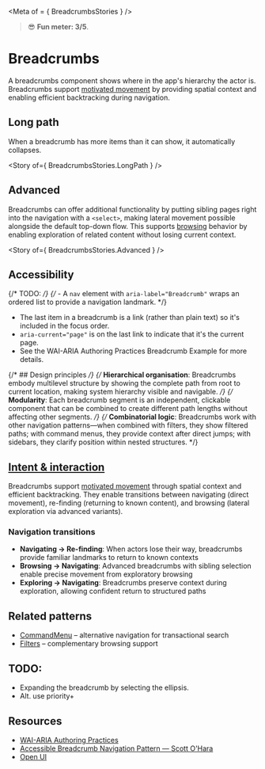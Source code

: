 
<Meta of = { BreadcrumbsStories } />

> 😎 **Fun meter: 3/5**.

# Breadcrumbs

A breadcrumbs component shows where in the app's hierarchy the actor is. Breadcrumbs support [motivated movement](../?path=/docs/foundations-intent-interaction--docs#motivated-movement) by providing spatial context and enabling efficient backtracking during navigation.

<Canvas>
  <Story of={ BreadcrumbsStories.Basic } />
</Canvas>

## Long path

When a breadcrumb has more items than it can show, it automatically collapses.

<Story of={ BreadcrumbsStories.LongPath } />

## Advanced

Breadcrumbs can offer additional functionality by putting sibling pages right into the navigation with a `<select>`,
making lateral movement possible alongside the default top-down flow. This supports [browsing](../?path=/docs/foundations-intent-interaction--docs#browsing) behavior by enabling exploration of related content without losing current context.

<Story of={ BreadcrumbsStories.Advanced } />

## Accessibility
{/* TODO: */}
{/* - A `nav` element with `aria-label="Breadcrumb"` wraps an ordered list to provide a navigation landmark. */}

- The last item in a breadcrumb is a link (rather than plain text) so it's included in the focus order.
- `aria-current="page"` is on the last link to indicate that it's the current page.
- See the WAI-ARIA Authoring Practices Breadcrumb Example for more details.

{/* ## Design principles */}
{/* **Hierarchical organisation**: Breadcrumbs embody multilevel structure by showing the complete path from root to current location, making system hierarchy visible and navigable. */}
{/* **Modularity**: Each breadcrumb segment is an independent, clickable component that can be combined to create different path lengths without affecting other segments. */}
{/* **Combinatorial logic**: Breadcrumbs work with other navigation patterns—when combined with filters, they show filtered paths; with command menus, they provide context after direct jumps; with sidebars, they clarify position within nested structures. */}

## [Intent & interaction](../?path=/docs/foundations-intent-interaction--docs)

Breadcrumbs support [motivated movement](../?path=/docs/foundations-intent-interaction--docs#motivated-movement)
through spatial context and efficient backtracking. They enable transitions between navigating (direct movement),
re-finding (returning to known content), and browsing (lateral exploration via advanced variants).

### Navigation transitions

- **Navigating → Re-finding**: When actors lose their way, breadcrumbs provide familiar landmarks to return to known contexts
- **Browsing → Navigating**: Advanced breadcrumbs with sibling selection enable precise movement from exploratory browsing
- **Exploring → Navigating**: Breadcrumbs preserve context during exploration, allowing confident return to structured paths

## Related patterns

- [CommandMenu](../?path=/docs/patterns-interaction-command-menu--docs) – alternative navigation for transactional search
- [Filters](../?path=/docs/compositions-filtering--docs) – complementary browsing support

## TODO:

- Expanding the breadcrumb by selecting the ellipsis.
- Alt. use priority+

## Resources

- [WAI-ARIA Authoring Practices](https://www.w3.org/WAI/ARIA/apg/#breadcrumb)
- [Accessible Breadcrumb Navigation Pattern — Scott O'Hara](https://scottaohara.github.io/a11y_breadcrumbs/)
- [Open UI](https://open-ui.org/components/breadcrumb.research/)